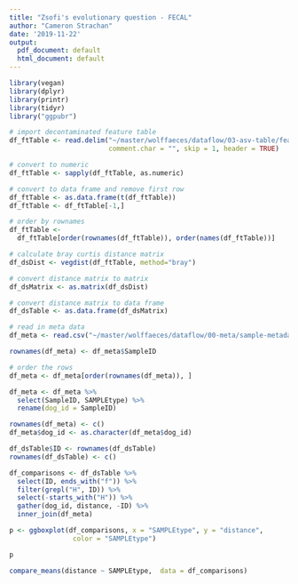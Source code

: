 ```yaml
---
title: "Zsofi's evolutionary question - FECAL"
author: "Cameron Strachan"
date: '2019-11-22'
output:
  pdf_document: default
  html_document: default
---
```


```r
library(vegan)
library(dplyr)
library(printr)
library(tidyr)
library("ggpubr")
```

```r
# import decontaminated feature table
df_ftTable <- read.delim("~/master/wolffaeces/dataflow/03-asv-table/feature-table-decontam.txt", 
                         comment.char = "", skip = 1, header = TRUE)

# convert to numeric
df_ftTable <- sapply(df_ftTable, as.numeric)

# convert to data frame and remove first row
df_ftTable <- as.data.frame(t(df_ftTable))
df_ftTable <- df_ftTable[-1,]

# order by rownames
df_ftTable <- 
  df_ftTable[order(rownames(df_ftTable)), order(names(df_ftTable))]

# calculate bray curtis distance matrix
df_dsDist <- vegdist(df_ftTable, method="bray")

# convert distance matrix to matrix
df_dsMatrix <- as.matrix(df_dsDist)

# convert distance matrix to data frame
df_dsTable <- as.data.frame(df_dsMatrix)
```

```r
# read in meta data
df_meta <- read.csv("~/master/wolffaeces/dataflow/00-meta/sample-metadata.csv")

rownames(df_meta) <- df_meta$SampleID

# order the rows
df_meta <- df_meta[order(rownames(df_meta)), ]

df_meta <- df_meta %>% 
  select(SampleID, SAMPLEtype) %>%
  rename(dog_id = SampleID)

rownames(df_meta) <- c()
df_meta$dog_id <- as.character(df_meta$dog_id)
```

```r
df_dsTable$ID <- rownames(df_dsTable)
rownames(df_dsTable) <- c()

df_comparisons <- df_dsTable %>%
  select(ID, ends_with("f")) %>%
  filter(grepl("H", ID)) %>%
  select(-starts_with("H")) %>%
  gather(dog_id, distance, -ID) %>%
  inner_join(df_meta) 
```

\newpage

```r
p <- ggboxplot(df_comparisons, x = "SAMPLEtype", y = "distance",
                color = "SAMPLEtype")

p
```

\newpage

```r
compare_means(distance ~ SAMPLEtype,  data = df_comparisons)
```